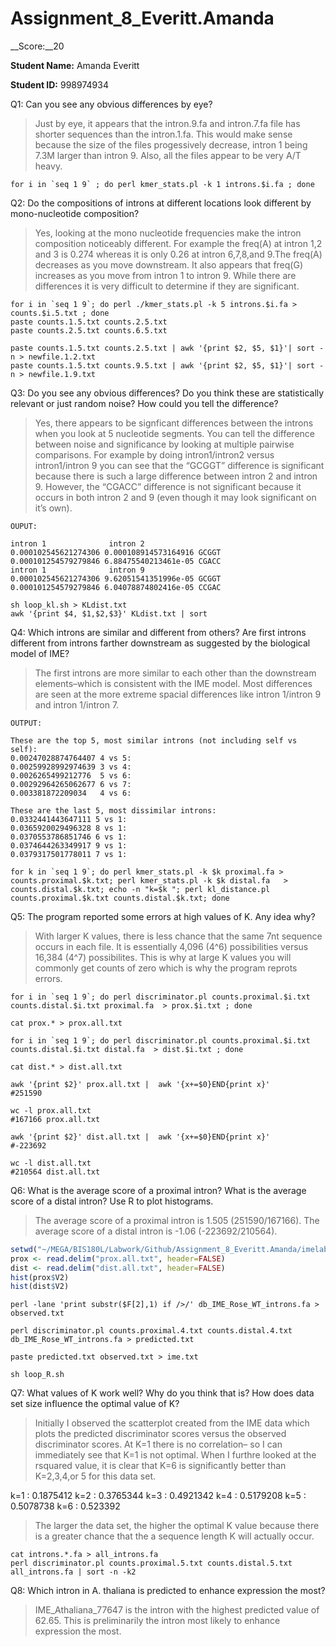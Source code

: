 # Assignment_8_Everitt.Amanda

__Score:__20

__Student Name:__ Amanda Everitt

__Student ID:__ 998974934

Q1: Can you see any obvious differences by eye?  

>Just by eye, it appears that the intron.9.fa and intron.7.fa file has shorter sequences than the intron.1.fa. This would make sense because the size of the files progessively decrease, intron 1 being 7.3M larger than intron 9. Also, all the  files appear to  be very A/T heavy. 

```
for i in `seq 1 9` ; do perl kmer_stats.pl -k 1 introns.$i.fa ; done
```
Q2: Do the compositions of introns at different locations look different by mono-nucleotide composition?  

>Yes, looking at the mono nucleotide frequencies make the intron composition noticeably different. For example the freq(A) at intron 1,2 and 3 is 0.274 whereas it is only 0.26 at intron 6,7,8,and 9.The freq(A) decreases as you move downstream. It also appears that freq(G) increases as you move from intron 1 to intron 9. While there are differences it is very difficult to determine if they are significant. 

```
for i in `seq 1 9`; do perl ./kmer_stats.pl -k 5 introns.$i.fa > counts.$i.5.txt ; done
paste counts.1.5.txt counts.2.5.txt
paste counts.2.5.txt counts.6.5.txt

paste counts.1.5.txt counts.2.5.txt | awk '{print $2, $5, $1}'| sort -n > newfile.1.2.txt
paste counts.1.5.txt counts.9.5.txt | awk '{print $2, $5, $1}'| sort -n > newfile.1.9.txt
```
Q3: Do you see any obvious differences? Do you think these are statistically relevant or just random noise? How could you tell the difference?  

>Yes, there appears to be signficant differences between the introns when you look at 5 nucleotide segments. You can tell the difference between noise and significance by looking at multiple pairwise comparisons. For example by doing intron1/intron2 versus intron1/intron 9 you can see that the "GCGGT" difference is significant because there is such a large difference between intron 2 and intron 9. However, the "CGACC" difference is not significant because it occurs in both intron 2 and 9 (even though it may look significant on it's own).  

```
OUPUT:

intron 1              intron 2  
0.000102545621274306 0.000108914573164916 GCGGT
0.000101254579279846 6.88475540213461e-05 CGACC
intron 1              intron 9
0.000102545621274306 9.62051541351996e-05 GCGGT
0.000101254579279846 6.04078874802416e-05 CCGAC
```

```
sh loop_kl.sh > KLdist.txt
awk '{print $4, $1,$2,$3}' KLdist.txt | sort
```
Q4: Which introns are similar and different from others? Are first introns different from introns farther downstream as suggested by the biological model of IME?  

>The first introns are more similar to each other than the downstream elements--which is consistent with the IME model. Most differences are seen at the more extreme spacial differences like intron 1/intron 9 and intron 1/intron 7.  
```
OUTPUT:

These are the top 5, most similar introns (not including self vs self):
0.00247028874764407 4 vs 5:
0.00259928992974639 3 vs 4:
0.0026265499212776  5 vs 6:
0.00292964265062677 6 vs 7:
0.003381872209034   4 vs 6:  

These are the last 5, most dissimilar introns:
0.0332441443647111 5 vs 1:
0.0365920029496328 8 vs 1:
0.0370553786851746 6 vs 1:
0.0374644263349917 9 vs 1:
0.0379317501778011 7 vs 1:
```

```
for k in `seq 1 9`; do perl kmer_stats.pl -k $k proximal.fa > counts.proximal.$k.txt; perl kmer_stats.pl -k $k distal.fa   > counts.distal.$k.txt; echo -n "k=$k "; perl kl_distance.pl counts.proximal.$k.txt counts.distal.$k.txt; done
```
Q5: The program reported some errors at high values of K. Any idea why?  

>With larger K values, there is less chance that the same 7nt sequence occurs in each file. It is essentially 4,096 (4^6) possibilities versus 16,384 (4^7) possibilites. This is why at large K values you will commonly get counts of zero which is why the program reprots errors. 

```
for i in `seq 1 9`; do perl discriminator.pl counts.proximal.$i.txt counts.distal.$i.txt proximal.fa  > prox.$i.txt ; done

cat prox.* > prox.all.txt

for i in `seq 1 9`; do perl discriminator.pl counts.proximal.$i.txt counts.distal.$i.txt distal.fa  > dist.$i.txt ; done

cat dist.* > dist.all.txt

awk '{print $2}' prox.all.txt |  awk '{x+=$0}END{print x}'
#251590

wc -l prox.all.txt 
#167166 prox.all.txt

awk '{print $2}' dist.all.txt |  awk '{x+=$0}END{print x}'
#-223692

wc -l dist.all.txt 
#210564 dist.all.txt
```
Q6: What is the average score of a proximal intron? What is the average score of a distal intron? Use R to plot histograms.   

>The average score of a proximal intron is 1.505 (251590/167166). The average score of a distal intron is -1.06 (-223692/210564).
```r
setwd("~/MEGA/BIS180L/Labwork/Github/Assignment_8_Everitt.Amanda/imelab")
prox <- read.delim("prox.all.txt", header=FALSE)
dist <- read.delim("dist.all.txt", header=FALSE)
hist(prox$V2)
hist(dist$V2)
```


```
perl -lane 'print substr($F[2],1) if />/' db_IME_Rose_WT_introns.fa > observed.txt

perl discriminator.pl counts.proximal.4.txt counts.distal.4.txt db_IME_Rose_WT_introns.fa > predicted.txt

paste predicted.txt observed.txt > ime.txt

sh loop_R.sh
```

Q7: What values of K work well? Why do you think that is? How does data set size influence the optimal value of K?  

>Initially I observed the scatterplot created from the IME data which plots the predicted discriminator scores versus the observed discriminator scores. At K=1 there is no correlation-- so I can immediately see that K=1 is not optimal. When I furthre looked at the rsquared value, it is clear that K=6 is significantly better than K=2,3,4,or 5 for this data set.  

k=1 : 0.1875412
k=2 : 0.3765344
k=3 : 0.4921342
k=4 : 0.5179208
k=5 : 0.5078738
k=6 : 0.523392

>The larger the data set, the higher the optimal K value because there is a greater chance that the a sequence length K will actually occur. 

```
cat introns.*.fa > all_introns.fa
perl discriminator.pl counts.proximal.5.txt counts.distal.5.txt all_introns.fa | sort -n -k2

```
Q8: Which intron in A. thaliana is predicted to enhance expression the most?  

>IME_Athaliana_77647 is the intron with the highest predicted value of	62.65. This is preliminarily the intron most likely to enhance expression the most. 